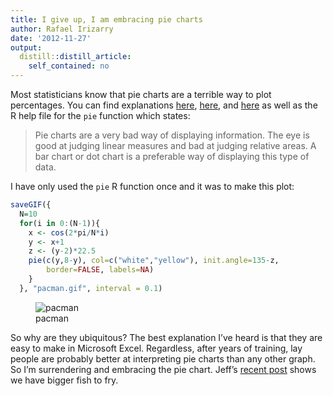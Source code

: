 ```yaml
---
title: I give up, I am embracing pie charts
author: Rafael Irizarry
date: '2012-11-27'
output:
  distill::distill_article:
    self_contained: no
---
```


Most statisticians know that pie charts are a terrible way to plot percentages. You can find explanations [here](http://www.biostat.wisc.edu/~kbroman/topten_worstgraphs/), [here](http://blog.revolutionanalytics.com/2009/08/how-pie-charts-fail.html), and [here](https://www.google.com/search?q=why+do+pie+charts+suck&oq=why+do+pie+charts+suck&aqs=chrome.0.57j62.4254&sugexp=chrome,mod=3&sourceid=chrome&ie=UTF-8) as well as the R help file for the `pie` function which states:

> Pie charts are a very bad way of displaying information. The eye is good at judging linear measures and bad at judging relative areas. A bar chart or dot chart is a preferable way of displaying this type of data.


I have only used the `pie` R function once and it was to make this plot:

```r
saveGIF({
  N=10
  for(i in 0:(N-1)){
    x <- cos(2*pi/N*i)
    y <- x+1
    z <- (y-2)*22.5
    pie(c(y,8-y), col=c("white","yellow"), init.angle=135-z, 
        border=FALSE, labels=NA)
    }
  }, "pacman.gif", interval = 0.1)
```

![pacman](https://raw.githubusercontent.com/simplystats/simplystats.github.io/master/_images/pacman.gif)

  
So why are they ubiquitous? The best explanation I've heard is that they are easy to make in Microsoft Excel. Regardless, after years of training, lay people are probably better at interpreting pie charts than any other graph. So I'm surrendering and embracing the pie chart. Jeff's [recent post](http://simplystatistics.org/posts/2012-11-26-the-statisticians-at-fox-news-use-classic-and-novel-graphical-techniques-to-lead-with-data/) shows we have bigger fish to fry.

